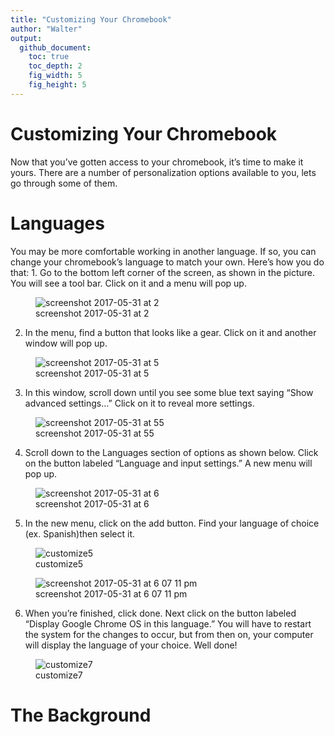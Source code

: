 ```yaml
---
title: "Customizing Your Chromebook"
author: "Walter"
output:
  github_document:
    toc: true
    toc_depth: 2
    fig_width: 5
    fig_height: 5
---
```


# Customizing Your Chromebook

  Now that you've gotten access to your chromebook, it's time to make it yours.  There are a number of personalization options available to you, lets go through some of them.
  
# Languages

  You may be more comfortable working in another language.  If so, you can change your chromebook's language to match your own.  Here's how you do that:
  1. Go to the bottom left corner of the screen, as shown in the picture.  You will see a tool bar.  Click on it and a menu will pop up.
  
![screenshot 2017-05-31 at 2](https://cloud.githubusercontent.com/assets/28197711/26648773/93a80330-4611-11e7-8de6-b740610c052c.png)

  2. In the menu, find a button that looks like a gear.  Click on it and another window will pop up.

![screenshot 2017-05-31 at 5](https://cloud.githubusercontent.com/assets/28197711/26655770/381a5130-462a-11e7-93d5-de069852d819.png)

  3. In this window, scroll down until you see some blue text saying "Show advanced settings..."  Click on it to reveal more settings.
  
![screenshot 2017-05-31 at 55](https://cloud.githubusercontent.com/assets/28197711/26655923/dd080fb6-462a-11e7-99dd-bc24b661263e.png)

  4. Scroll down to the Languages section of options as shown below.  Click on the button labeled "Language and input settings."  A new menu will pop up.
  
![screenshot 2017-05-31 at 6](https://cloud.githubusercontent.com/assets/28197711/26656074/9c0fb184-462b-11e7-9d64-25e378473fc6.png)

  5. In the new menu, click on the add button.  Find your language of choice (ex. Spanish)then select it.
  
![customize5](https://cloud.githubusercontent.com/assets/28197711/26656313/88c06fa0-462c-11e7-898e-dfdc40746110.png)

![screenshot 2017-05-31 at 6 07 11 pm](https://cloud.githubusercontent.com/assets/28197711/26656350/a91afdb0-462c-11e7-9f3c-41b141113242.png)

  6. When you're finished, click done.  Next click on the button labeled "Display Google Chrome OS in this language."  You will have to restart the system for the changes to occur, but from then on, your computer will display the language of your choice.  Well done!
  
![customize7](https://cloud.githubusercontent.com/assets/28197711/26656360/b5544000-462c-11e7-847e-76e3d35cf7e2.png)

# The Background

